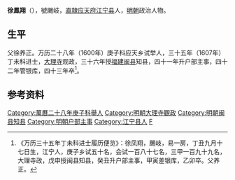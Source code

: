 '''徐鳳翔'''（{{bd|1577年||1615年||}}），號颺岐，[[南直隸|直隸]][[应天府_(明朝)|应天府]][[江宁县|江宁县]]人，[[明朝|明朝]]政治人物。

== 生平 ==
父徐养正。万历二十八年（1600年）庚子科应天乡试举人，三十五年（1607年）丁未科进士，[[大理寺|大理寺]]观政，三十六年授[[福建|福建]][[闽县|闽县]]知县，四十一年升户部主事，四十二年管银库，四十三年卒<ref>《万历三十五年丁未科进士履历便览》：徐凤翔，颺岐，易一房，丁丑九月十七日生，江宁人，庚子乡试五十名，会试一百八十七名，三甲一百九十九名，大理寺政，戊申授闽县知县，癸丑升户部主事，甲寅差银库，乙卯卒。父养正。</ref>。
 
==参考资料==
{{reflist}}

{{明朝官员小作品}}
{{萬曆三十五年丁未科殿試金榜}}
{{DEFAULTSORT:Xu徐}}
[[Category:萬曆二十八年庚子科舉人|Category:萬曆二十八年庚子科舉人]]
[[Category:明朝大理寺觀政|Category:明朝大理寺觀政]]
[[Category:明朝闽县知县|Category:明朝闽县知县]]
[[Category:明朝户部主事|Category:明朝户部主事]]
[[Category:江宁县人|Category:江宁县人]]
[[Category:徐姓|F]]
